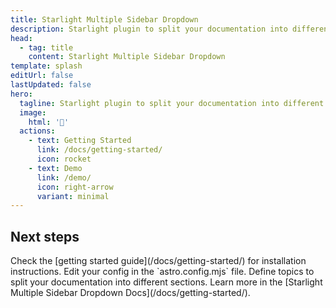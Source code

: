 ```yaml
---
title: Starlight Multiple Sidebar Dropdown
description: Starlight plugin to split your documentation into different sections, each with its own sidebar.
head:
  - tag: title
    content: Starlight Multiple Sidebar Dropdown
template: splash
editUrl: false
lastUpdated: false
hero:
  tagline: Starlight plugin to split your documentation into different sections, each with its own sidebar.
  image:
    html: '🧩'
  actions:
    - text: Getting Started
      link: /docs/getting-started/
      icon: rocket
    - text: Demo
      link: /demo/
      icon: right-arrow
      variant: minimal
---
```



## Next steps

<CardGrid stagger>
  <Card title="Install the plugin" icon="puzzle">
    Check the [getting started guide](/docs/getting-started/) for installation
    instructions.
  </Card>
  <Card title="Configure the plugin" icon="rocket">
    Edit your config in the `astro.config.mjs` file.
  </Card>
  <Card title="Create topics" icon="add-document">
    Define topics to split your documentation into different sections.
  </Card>
  <Card title="Read the docs" icon="open-book">
    Learn more in the [Starlight Multiple Sidebar Dropdown
    Docs](/docs/getting-started/).
  </Card>
</CardGrid>
